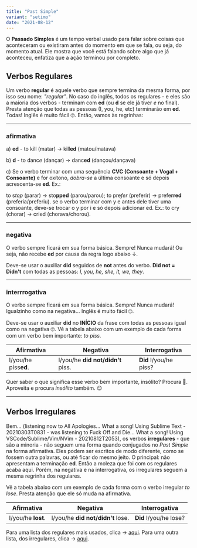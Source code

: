 ```yaml
---
title: "Past Simple"
variant: "setimo"
date: "2021-08-12"
---
```


O **Passado Simples** é um tempo verbal usado para falar sobre coisas que aconteceram ou existiram antes do momento em que se fala, ou seja, do momento atual. Ele mostra que você está falando sobre algo que já aconteceu, enfatiza que a ação terminou por completo.

## Verbos Regulares

Um verbo **regular** é aquele verbo que sempre termina da mesma forma, por isso seu nome: _"regular"_. No caso do inglês, todos os regulares - e eles são a maioria dos verbos - terminam com **ed** (ou **d** se ele já tiver _e_ no final). Presta atenção que todas as pessoas (I, you, he, etc) terminarão em **ed**. Todas! Inglês é muito fácil 🙄. Então, vamos às regrinhas:

<hr />

### afirmativa

a) **ed** - to kill (matar) → kill**ed** (matou/matava)

b) **d** - to danc*e* (dançar) → danc**ed** (dançou/dançava)

c) Se o verbo terminar com uma sequência **CVC (Consoante + Vogal + Consoante)** e for oxítono, _dobra-se_ a última consoante e só depois acrescenta-se **ed**. Ex.:

to s*top* (parar) → sto**pped** (parou/parou); to pre*fer* (preferir) → prefe**rred** (preferia/preferiu).
se o verbo terminar com y e antes dele tiver uma consoante, deve-se trocar o y por i e só depois adicionar ed. Ex.: to cry (chorar) → cried (chorava/chorou).

<hr />

### negativa

O verbo sempre ficará em sua forma básica. Sempre! Nunca mudará! Ou seja, não recebe **ed** por causa da regra logo abaixo ↓.

Deve-se usar o auxiliar **did** seguidos de **not** antes do verbo. **Did not = Didn't** com todas as pessoas: _I, you, he, she, it, we, they_.

<hr />

### interrrogativa

O verbo sempre ficará em sua forma básica. Sempre! Nunca mudará! Igualzinho como na negativa... Inglês é muito fácil 🙄.

Deve-se usar o auxiliar **did** no **INÍCIO** da frase com todas as pessoas igual como na negativa 🙄.
Vê a tabela abaixo com um exemplo de cada forma com um verbo bem importante: _to piss._

| Afirmativa           | Negativa                          | Interrogativa          |
| -------------------- | --------------------------------- | ---------------------- |
| I/you/he piss**ed**. | I/you/he **did not/didn't** piss. | **Did** I/you/he piss? |

Quer saber o que significa esse verbo bem importante, insólito? Procura 🧐. Aproveita e procura _insólito_ também. 😉

<hr />

## Verbos Irregulares

Bem... (listening now to All Apologies... What a song! Using Sublime Text - 20210303T0831 - was listening to Fuck Off and Die... What a song! Using VSCode/Sublime/Vim/NVim - 20210812T2053), os verbos **irregulares** - que são a minoria - não seguem uma forma quando conjugados no _Past Simple_ na forma afirmativa. Eles podem ser escritos de modo diferente, como se fossem outra palavras, ou até ficar do mesmo jeito. O principal: não apresentam a terminação **ed**. Então a moleza que foi com os regulares acaba aqui. Porém, na negativa e na interrogativa, os irregulares seguem a mesma regrinha dos regulares.

Vê a tabela abaixo com um exemplo de cada forma com o verbo irregular _to lose_. Presta atenção que ele só muda na afirmativa.

| Afirmativa         | Negativa                          | Interrogativa          |
| ------------------ | --------------------------------- | ---------------------- |
| I/you/he **lost**. | I/you/he **did not/didn't** lose. | **Did** I/you/he lose? |

Para uma lista dos regulares mais usados, clica → [aqui](https://www.yazigi.com.br/noticias/ingles/verbos-regulares-em-ingles-voce-sabe-quais-sao-os-mais-usados). Para uma outra lista, dos irregulares, clica → [aqui](https://www.yazigi.com.br/noticias/ingles/60-verbos-irregulares-em-ingles-que-voce-precisa-saber).

